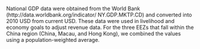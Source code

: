 National GDP data were obtained from the World Bank (http://data.worldbank.org/indicator/ NY.GDP.MKTP.CD) and converted into 2010 USD from current USD.  These data were used in livelihood and economy goals to adjust revenue data. For the three EEZs that fall within the China region (China, Macau, and Hong Kong), we combined the values using a population-weighted average.
